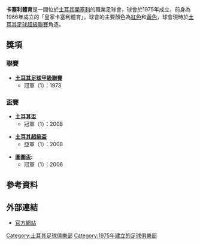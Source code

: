 {{noteTA|G1=足球|G2=UEFA}}
{{Infobox Football club
| clubname   = 卡塞利
| image      = 
| fullname   = Kayserispor
| nickname   = 
| founded    = 1975年
| ground     = {{le|卡迪爾·哈斯體育場|Kadir Has Stadium}}<br> [[開塞利|開塞利]]，[[土耳其|土耳其]]
| capacity   = 32,864<ref>[http://www.tff.org/Default.aspx?pageId=28&kulupId=72 KAYSERİSPOR] {{Wayback|url=http://www.tff.org/Default.aspx?pageId=28&kulupId=72 |date=20171118135709 }} tff.org {{tr icon}}</ref>
| chairman   = Berna Gözbaşı
| manager    = {{le|Bayram Bektaş}}
| league     = [[土耳其足球超級聯賽|土耳其足球超級聯賽]]
| season     = 2021–22
| position   = 土超，第 14 位
| website    = http://www.kayserispor.org.tr/tur/default.asp
| kit_alt1      =_kayserispor1011h
| pattern_la1   =_kayserispor1011h
| pattern_b1    =_kayserispor1011h
| pattern_ra1   =_kayserispor1011h
| pattern_sh1   =_sheriff1011h
| pattern_so1   =_color_3_stripes_red
| leftarm1      =FFFFFF
| body1         =FFFFFF
| rightarm1     =FFFFFF
| shorts1       =FFFFFF
| socks1        =000000
| kit_alt2      =_kayserispor1213a
| pattern_la2   =_kayserispor1213a
| pattern_b2    =_kayserispor1213a
| pattern_ra2   =_kayserispor1213a
| pattern_sh2   =_sheriff1011h
| pattern_so2   =_color_3_stripes_red
| leftarm2      =ffaa2b
| body2         =ffaa2b
| rightarm2     =ffaa2b
| shorts2       =ffaa2b
| socks2        =ffaa2b
}}

'''卡塞利體育'''是一間位於[[土耳其|土耳其]][[開塞利|開塞利]]的職業足球會，球會於1975年成立，前身為1966年成立的「皇家卡塞利體育」，球會的主要顏色為[[紅色|紅色]]和[[黃色|黃色]]，球會現時於[[土耳其足球超級聯賽|土耳其足球超級聯賽]]角逐。

== 獎項 ==
=== 聯賽 ===
*'''[[土耳其足球甲級聯賽|土耳其足球甲級聯賽]]'''
**冠軍（1）：1973

=== 盃賽 ===
*'''[[土耳其盃|土耳其盃]]'''
**冠軍（1）：2008

*'''[[土耳其超級盃|土耳其超級盃]]'''
**亞軍（1）：2008

*'''[[歐洲足聯國際托托盃|圖圖盃]]:'''
**冠軍（1）：2006

== 參考資料 ==
{{reflist|2}}

== 外部連結 ==
* [https://web.archive.org/web/20130704050200/http://www.kayserispor.org.tr/tur/default.asp 官方網站] {{tr icon}}
{{土耳其超級足球聯賽}}
[[Category:土耳其足球俱樂部|Category:土耳其足球俱樂部]]
[[Category:1975年建立的足球俱樂部|Category:1975年建立的足球俱樂部]]